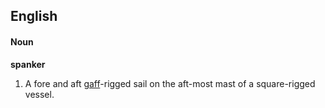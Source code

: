 ==English==
====Noun====
'''spanker'''
#A fore and aft [[gaff]]-rigged sail on the aft-most mast of a square-rigged vessel.